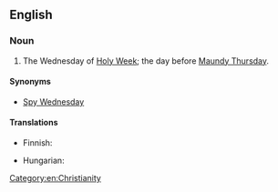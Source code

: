 ==English==
{{wikipedia}}

===Noun===
{{en-noun|head=[[Holy]] [[Wednesday]]}}

# The Wednesday of [[Holy Week]]; the day before [[Maundy Thursday]].

====Synonyms====
* [[Spy Wednesday]]

====Translations====
{{trans-top|day}}
* Finnish: {{t-|fi|kellokeskiviikko}}
{{trans-mid}}
* Hungarian: {{t-|hu|nagyszerda}}
{{trans-bottom}}

[[Category:en:Christianity]]